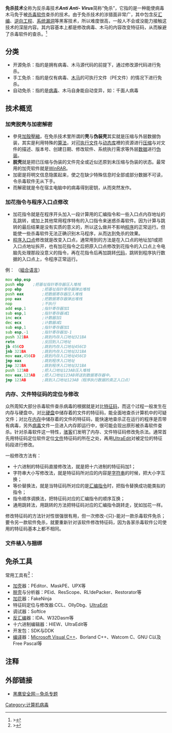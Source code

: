 {{Refimprove|time=2020-08-18T19:33:09+00:00}}
{{noteTA
| G1 = IT
}}
'''免杀技术'''全称为反杀毒技术'''''Anti Anti- Virus'''''简称“免杀”，它指的是一种能使病毒木马免于被[[杀毒软件|杀毒软件]]查杀的技术。由于免杀技术的涉猎面非常广，其中包含反[[汇编|汇编]]、[[逆向工程|逆向工程]]、[[系统漏洞|系统漏洞]]等黑客技术，所以难度很高，一般人不会或没能力接触这技术的深层内容。其内容基本上都是修改病毒、木马的内容改变特征码，从而躲避了杀毒软件的查杀。<ref>>{{cite web|url=http://news.xinhuanet.com/internet/2008-03/07/content_7735825.htm|title=黑客炫耀“免杀”技术 专家称已有破解方法|publisher=news.xinhuanet.com|accessdate=2009-10-19|archive-date=2015-04-25|archive-url=https://web.archive.org/web/20150425043930/http://news.xinhuanet.com/internet/2008-03/07/content_7735825.htm|dead-url=no}}</ref>

==分类==
*开源免杀：指的是拥有病毒、木马源代码的前提下，通过修改源代码进行免杀。
*手工免杀：指的是仅有病毒、[[木马|木马]]的可执行文件（PE文件）的情况下进行免杀。
*自动免杀：指的是[[病毒|病毒]]、木马自身能自动变异，如：千面人病毒

==技术概览==

===加壳脱壳与加密解密===
*參見[[加殼壓縮|加殼壓縮]]，在免杀技术里所谓的'''壳'''与'''伪装壳'''其实就是压缩与外层数据伪装，其实是利用特殊的[[算法|算法]]，对[[可执行文件|可执行文件]]与[[动态库|动态库]]裡的资源进行[[压缩|压缩]]与对文件的描述、版本号、创建日期、修改软件、系统执行需求等外层[[数据|数据]]进行[[伪装|伪装]]。
*'''脱壳'''就是把已压缩与伪装的文件完全或近似还原到未压缩与伪装的状态。最常用的加壳软件就是[[WinRAR|WinRAR]]。
*加密是将明文信息隐匿起来，使之在缺少特殊信息时全部或部分数据不可读，令杀毒软件无从下手。
*而解密就是令在宿主电脑中的病毒得到密钥，从而突然发作。

===加花指令与程序入口点修改===
*加花指令就是在程序开头加入一段计算用的汇编指令和一些入口点内存地址的乱跳转，或加上其他常用程序特有的入口指令来迷惑杀毒软件。因为计算与跳转的最后结果是没有实质的意义的，所以这么做并不影响[[程序|程序]]的正常运行。但能使一些杀毒软件无法正确识别木马程序，从而达到免杀的效果。
*[[程序入口点|程序入口点]]修改就是改变入口点，通常用到的方法是在入口点的地址加1或把入口点地址拆开，也有加花指令之后把原入口点修改到花指令的入口点上令电脑先处理那段没意义的指令，再在花指令后再加跳转[[代码|代码]]，跳转到程序执行数据的入口点上，令程序正常运行。
例：
（[[組合语言|組合语言]]）
<syntaxhighlight lang=asm>
mov ebp,esp
push ebp	;把基址指针寄存器压入堆栈
pop ebp	        ;把基址指针寄存器弹出堆栈
push eax        ;把数据寄存器压入堆栈
pop eax         ;把数据寄存器弹出堆栈
nop             ;不执行
add esp,1       ;指针寄存器加1
sub esp,1       ;指针寄存器减1
inc ecx         ;计数器加1
dec ecx         ;计数器减1
sub esp,1       ;指针寄存器加1
sub esp,-1      ;指针寄存器加-1
push 321BA      ;跳到内存入口地址321BA
retn            ;反回到入口地址
jb 456CD        ;跳到内存入口地址456CD
jnb 321BA       ;跳到内存入口地址321BA
mov eax,456CD   ;跳到内存入口地址456CD
jmp eax         ;跳到程序入口地址
jmp 321BA       ;跳到程序入口地址321BA
push 123AB      ;把入口地址123AB压入堆栈
mov eax,123AB   ;把入口地址123AB转送到数据寄存器中。
jmp 123AB       ;跳到入口地址123AB（程序执行数据的真正入口点）
</syntaxhighlight>

===内存、文件特征码的定位与修改===
众所周知大部分杀毒软件查杀病毒的根据就是对比[[特征码|特征码]]，而这个过程一般发生在内存与硬盘中。对比[[硬盘|硬盘]]中储存着的文件的特征码，能全面地查杀计算机中的可疑文件；对比在[[内存|内存]]中储存着的文件的特征码，能快速地查杀正在运行的程序是否带有病毒，另外[[病毒|病毒]]文件一旦进入内存即运行中，很可能会现出原形被杀毒软件查杀。针对杀毒软件这一特性，[[骇客|骇客]]们发明了内存、文件特征码修改免杀法。通常首先用特征码定位软件定位[[文件|文件]]特征码的所在之处，再用[[UltraEdit|UltraEdit]]对被定位的特征码段进行修改。

一般修改方法有：
*十六进制的特征码直接修改法，就是把十六进制的特征码加1；
*字符串大小写修改法，就是特征码所对应的内容是[[字符串|字符串]]的时候，把大小字互换；
*等价替换法，就是当特征码所对应的是[[汇编指令|汇编指令]]时，把指令替换成功能类拟的指令；
*指令顺序调换法，把特征码对应的汇编指令的顺序互换；
*通用跳转法，用跳转的方法把特征码对应的汇编指令跳转走，犹如加花一样。

修改特征码的方法针对性很强很有用，但一次修改-{只}-能对一款杀毒软件免杀；要令另一款软件免杀，就要重新针对该软件修改特征码，因为各家杀毒软件公司使用的特征码基本上都不相同。

===文件植入与捆绑===

==免杀工具==
常用工具有<ref>>{{cite web|url=http://news.newhua.com/news1/safe_technology/2008/214/0821410743GHD936119H58KJ27DEHB.html?lt=common|title=免杀技术之特征码修改常识|publisher=news.newhua.com|accessdate=2009-10-19|deadurl=yes|archiveurl=https://web.archive.org/web/20120808190634/http://news.newhua.com/news1/safe_technology/2008/214/0821410743GHD936119H58KJ27DEHB.html?lt=common|archivedate=2012-08-08}}</ref>：

*[[加壳|加壳]]器：PEditor、MaskPE、UPX等
*[[脱壳|脱壳]]与分析器：PEid、ResScope、RL!dePacker、Restorator等
*[[加花|加花]]器：FakeNinja
*特征码定位与修改器:CCL、OllyDbg、[[UltraEdit|UltraEdit]]
*调试器：SoftIce
*[[反汇编|反汇编]]器：IDA、W32Dasm等
*十六进制编辑器：HIEW、UltraEdit等
*开发包：SDK与DDK
*[[编译|编译]]器：[[Microsoft_Visual_C++|Microsoft Visual C++]]、Borland C++、Watcom C、GNU C以及Free Pascal等

==注释==
{{reflist}}

==外部链接==
*[https://web.archive.org/web/20090502123826/http://www.3800hk.com/mszt/ 黑鹰安全网－免杀专题]

[[Category:计算机病毒|Category:计算机病毒]]